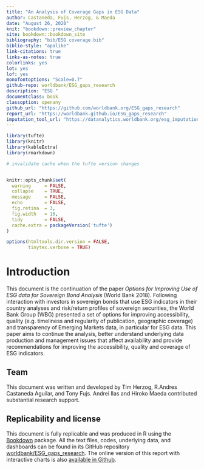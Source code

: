 ---
title: "An Analysis of Coverage Gaps in ESG Data" 
author: Castaneda, Fujs, Herzog, & Maeda
date: "August 26, 2020"
knit: "bookdown::preview_chapter"
site: bookdown::bookdown_site 
bibliography: "bib/ESG coverage.bib" 
biblio-style: "apalike" 
link-citations: true
links-as-notes: true
colorlinks: yes
lot: yes
lof: yes
monofontoptions: "Scale=0.7" 
github-repo: worldbank/ESG_gaps_research
description: "ESG " 
documentclass: book
classoption: openany
github_url: "https://github.com/worldbank.org/ESG_gaps_research"
report_url: "https://worldbank.github.io/ESG_gaps_research"
imputation_tool_url: "https://datanalytics.worldbank.org/esg_imputation"
---

```{r setup1, include=FALSE}
library(tufte)
library(knitr)
library(kableExtra)
library(rmarkdown)

# invalidate cache when the tufte version changes


knitr::opts_chunk$set(
  warning     = FALSE,
  collapse    = TRUE,
  message     = FALSE,
  echo        = FALSE,
  fig.retina  = 3,
  fig.width   = 10,
  tidy        = FALSE, 
  cache.extra = packageVersion('tufte')
)

options(htmltools.dir.version = FALSE,
        tinytex.verbose = TRUE)

```

# Introduction {.unnumbered}

This document is the continuation of the paper *Options for Improving
Use of ESG data for Sovereign Bond Analysis* (World Bank 2018).
Following interaction with investors in sovereign bonds that use ESG
indicators in their country analyses and risk/return profiles of
sovereign securities, the World Bank Group (WBG) presented a set of
options for improving accessibility, quality (e.g. timeliness and
regularity of publication, geographic coverage) and transparency of
Emerging Markets data, in particular for ESG data. This paper aims to
continue the analysis, better understand underlying data production and
management issues that affect availability and provide recommendations
for improving the accessibility, quality and coverage of ESG indicators.

## Team {.unnumbered}

This document was written and developed by Tim Herzog, R.Andres
Castaneda Aguilar, and Tony Fujs. Andrei Ilas and Hiroko Maeda
contributed substantial research support.

## Replicability and license {.unnumbered}

This document is fully replicable and was produced in R using the [Bookdown][bookdown] package.
All the text files, codes, underlying
data, and dashboards can be found in its GitHub repository [worldbank/ESG_gaps_research][github].
The online version of this report with interactive charts is also [available in Github][report].

[report]: `r metadata$report_url`
[github]: `r metadata$github_url`
[bookdown]: https://bookdown.org/

